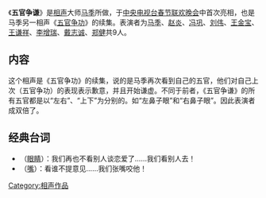 《'''五官争谦'''》是[[相声|相声]]大师[[马季|马季]]所做，于[[中央电视台春节联欢晚会|中央电视台春节联欢晚会]]中首次亮相，也是马季另一相声《[[五官争功|五官争功]]》的续集。表演者为[[马季|马季]]、[[赵炎|赵炎]]、[[冯巩|冯巩]]、[[刘伟|刘伟]]、[[王金宝|王金宝]]、[[王谦祥|王谦祥]]、[[李增瑞|李增瑞]]、[[戴志诚|戴志诚]]、[[郑健|郑健]]共9人。
== 内容 ==
这个相声是《五官争功》的续集，说的是马季再次看到自己的五官，他们对自己上次（五官争功）的表现表示歉意，并且开始谦虚。不同于前者，《五官争谦》的所有五官都是以“左右”、“上下”为分别的。如“左鼻子眼”和“右鼻子眼”。因此表演者成双倍了。

== 经典台词 ==
*（[[眼睛|眼睛]]）：我们再也不看别人谈恋爱了……我们看别人去！
*（[[嘴|嘴]]）：看谁不提意见……我们张嘴咬他！

[[Category:相声作品|Category:相声作品]]

{{曲艺小作品}}